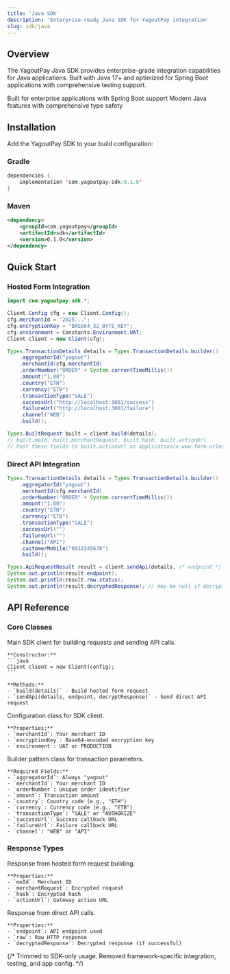 ```yaml
---
title: 'Java SDK'
description: 'Enterprise-ready Java SDK for YagoutPay integration'
slug: sdk/java
---
```


## Overview

The YagoutPay Java SDK provides enterprise-grade integration capabilities for Java applications. Built with Java 17+ and optimized for Spring Boot applications with comprehensive testing support.

<CardGroup cols={2}>
  <Card title="Enterprise Ready" icon="building">
    Built for enterprise applications with Spring Boot support
  </Card>
  <Card title="Java 17+" icon="java">
    Modern Java features with comprehensive type safety
  </Card>
</CardGroup>

## Installation

Add the YagoutPay SDK to your build configuration:

### Gradle

```kotlin
dependencies {
    implementation 'com.yagoutpay:sdk:0.1.0'
}
```

### Maven

```xml
<dependency>
    <groupId>com.yagoutpay</groupId>
    <artifactId>sdk</artifactId>
    <version>0.1.0</version>
</dependency>
```

## Quick Start

### Hosted Form Integration

```java
import com.yagoutpay.sdk.*;

Client.Config cfg = new Client.Config();
cfg.merchantId = "2025...";
cfg.encryptionKey = "BASE64_32_BYTE_KEY";
cfg.environment = Constants.Environment.UAT;
Client client = new Client(cfg);

Types.TransactionDetails details = Types.TransactionDetails.builder()
    .aggregatorId("yagout")
    .merchantId(cfg.merchantId)
    .orderNumber("ORDER" + System.currentTimeMillis())
    .amount("1.00")
    .country("ETH")
    .currency("ETB")
    .transactionType("SALE")
    .successUrl("http://localhost:3001/success")
    .failureUrl("http://localhost:3001/failure")
    .channel("WEB")
    .build();

Types.BuiltRequest built = client.build(details);
// built.meId, built.merchantRequest, built.hash, built.actionUrl
// Post these fields to built.actionUrl as application/x-www-form-urlencoded
```

### Direct API Integration

```java
Types.TransactionDetails details = Types.TransactionDetails.builder()
    .aggregatorId("yagout")
    .merchantId(cfg.merchantId)
    .orderNumber("ORDER" + System.currentTimeMillis())
    .amount("1.00")
    .country("ETH")
    .currency("ETB")
    .transactionType("SALE")
    .successUrl("")
    .failureUrl("")
    .channel("API")
    .customerMobile("0912345678")
    .build();

Types.ApiRequestResult result = client.sendApi(details, /* endpoint */ null, /* decryptResponse */ true);
System.out.println(result.endpoint);
System.out.println(result.raw.status);
System.out.println(result.decryptedResponse); // may be null if decryption fails
```

## API Reference

### Core Classes

<AccordionGroup>
  <Accordion title="Client">
    Main SDK client for building requests and sending API calls.
    
    **Constructor:**
    ```java
    Client client = new Client(config);
    ```
    
    **Methods:**
    - `build(details)` - Build hosted form request
    - `sendApi(details, endpoint, decryptResponse)` - Send direct API request
  </Accordion>
  
  <Accordion title="Client.Config">
    Configuration class for SDK client.
    
    **Properties:**
    - `merchantId`: Your merchant ID
    - `encryptionKey`: Base64-encoded encryption key
    - `environment`: UAT or PRODUCTION
  </Accordion>
  
  <Accordion title="Types.TransactionDetails">
    Builder pattern class for transaction parameters.
    
    **Required Fields:**
    - `aggregatorId`: Always "yagout"
    - `merchantId`: Your merchant ID
    - `orderNumber`: Unique order identifier
    - `amount`: Transaction amount
    - `country`: Country code (e.g., "ETH")
    - `currency`: Currency code (e.g., "ETB")
    - `transactionType`: "SALE" or "AUTHORIZE"
    - `successUrl`: Success callback URL
    - `failureUrl`: Failure callback URL
    - `channel`: "WEB" or "API"
  </Accordion>
</AccordionGroup>

### Response Types

<AccordionGroup>
  <Accordion title="BuiltRequest">
    Response from hosted form request building.
    
    **Properties:**
    - `meId`: Merchant ID
    - `merchantRequest`: Encrypted request
    - `hash`: Encrypted hash
    - `actionUrl`: Gateway action URL
  </Accordion>
  
  <Accordion title="ApiRequestResult">
    Response from direct API calls.
    
    **Properties:**
    - `endpoint`: API endpoint used
    - `raw`: Raw HTTP response
    - `decryptedResponse`: Decrypted response (if successful)
  </Accordion>
</AccordionGroup>

{/* Trimmed to SDK-only usage. Removed framework-specific integration, testing, and app config. */}
